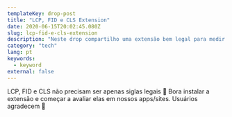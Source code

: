 ```yaml
---
templateKey: drop-post
title: "LCP, FID e CLS Extension"
date: 2020-06-15T20:02:45.080Z
slug: lcp-fid-e-cls-extension
description: "Neste drop compartilho uma extensão bem legal para medir LCP, FID e CLS."
category: "tech"
lang: pt
keywords:
  - keyword
external: false
---
```



<Drop>

LCP, FID e CLS não precisam ser apenas siglas legais 🤣 Bora instalar a extensão e começar a avaliar elas em nossos apps/sites. Usuários agradecem 🌸

<Tweet src="https://twitter.com/addyosmani/status/1272438696936116224?ref_src=twsrc%5Etfw" />

</Drop>
